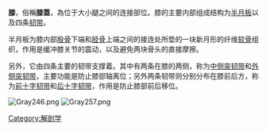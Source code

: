 {{expand language|1=en|page=|time=2019-09-08T15:31:00+00:00}}
{{unreferenced|time=2019-09-08T15:30:15+00:00}}
{{Infobox anatomy
| Name        = 膝
| Latin       = Articulatio genus
| Image       =
| Caption     = 
| Image2      = Blausen 0597 KneeAnatomy Side.png
| Caption2    = 右膝，從右側看
| Precursor   =
| System      = [[Human_musculoskeletal_system|Musculoskeletal system]]
| Artery      =
| Vein        =
| Nerve       = [[femoral_nerve|femoral]], [[obturator_nerve|obturator]], [[sciatic_nerve|sciatic]]
| Lymph       =
}}
'''膝'''，俗稱'''膝蓋'''，為位于大小腿之间的连接部位。膝的主要内部组成结构为[[半月板|半月板]]以及四条[[韧带|韧带]]。

半月板为膝内部[[股骨|股骨]]下端和[[胫骨|胫骨]]上端之间的接连处所垫的一块新月形的纤维[[软骨|软骨]]组织，作用是缓冲膝关节的震动，以及避免两块骨头的直接摩擦。

另外，它由四条主要的韧带支撑着。其中有两条在膝的两侧，称为[[中侧突韧带|中侧突韧带]]和[[外侧突韧带|外侧突韧带]]，主要功能是防止膝部轴离位；另外两条韧带则分别分布在膝前后方，称为[[前十字韧带|前十字韧带]]和[[后十字韧带|后十字韧带]]，作用是防止膝部前后移位。

[[File:Gray246.png|thumb]]
[[File:Gray257.png|thumb]]

{{Authority control}}

[[Category:解剖学|Category:解剖学]]


{{stub}}

{{人体解剖学}}